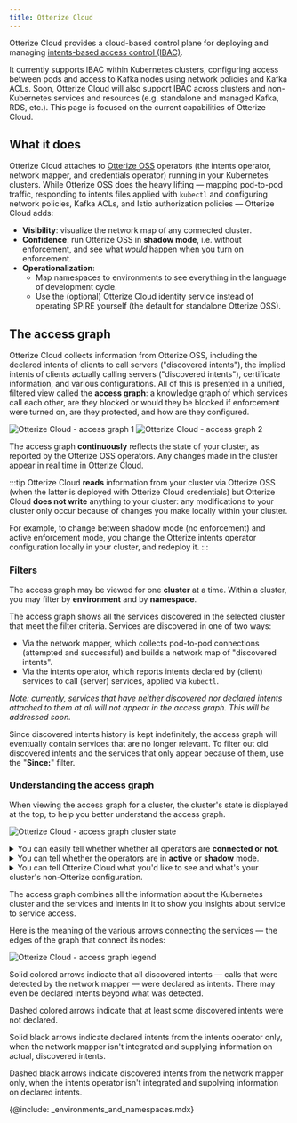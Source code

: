 ```yaml
---
title: Otterize Cloud
---
```


Otterize Cloud provides a cloud-based control plane for deploying and managing [intents-based access control (IBAC)](https://docs.otterize.com/intent-based-access-control).

It currently supports IBAC within Kubernetes clusters, configuring access between pods and access to Kafka nodes using network policies and Kafka ACLs.
Soon, Otterize Cloud will also support IBAC across clusters and non-Kubernetes services and resources (e.g. standalone and managed Kafka, RDS, etc.).
This page is focused on the current capabilities of Otterize Cloud.

## What it does

Otterize Cloud attaches to [Otterize OSS](/otterize-oss) operators (the intents operator, network mapper, and credentials operator) running in your Kubernetes clusters.
While Otterize OSS does the heavy lifting &mdash; mapping pod-to-pod traffic, responding to intents files applied with `kubectl` and
configuring network policies, Kafka ACLs, and Istio authorization policies &mdash; Otterize Cloud adds:
- **Visibility**: visualize the network map of any connected cluster.
- **Confidence**: run Otterize OSS in **shadow mode**, i.e. without enforcement, and see what *would* happen when you turn on enforcement.
- **Operationalization**:
  - Map namespaces to environments to see everything in the language of development cycle.
  - Use the (optional) Otterize Cloud identity service instead of operating SPIRE yourself (the default for standalone Otterize OSS).

## The access graph

Otterize Cloud collects information from Otterize OSS, including the declared intents of clients to call servers ("discovered intents"),
the implied intents of clients actually calling servers ("discovered intents"), certificate information, and various configurations.
All of this is presented in a unified, filtered view called the **access graph**: a knowledge graph of which services call each other,
are they blocked or would they be blocked if enforcement were turned on, are they protected, and how are they configured.

![Otterize Cloud - access graph 1](/img/cloud-ui/access-graph-screenshot-1.png)
![Otterize Cloud - access graph 2](/img/cloud-ui/access-graph-screenshot-2.png)

The access graph **continuously** reflects the state of your cluster, as reported by the Otterize OSS operators. Any changes made in the cluster appear in real time in Otterize Cloud.

:::tip
Otterize Cloud **reads** information from your cluster via Otterize OSS (when the latter is deployed with Otterize Cloud credentials)
but Otterize Cloud **does not write** anything to your cluster: any modifications to your cluster only occur because of changes you make locally within your cluster.

For example, to change between shadow mode (no enforcement) and active enforcement mode, you change the Otterize intents operator configuration locally in your cluster, and redeploy it.
:::

### Filters

The access graph may be viewed for one **cluster** at a time. Within a cluster, you may filter by **environment** and by **namespace**.

The access graph shows all the services discovered in the selected cluster that meet the filter criteria. Services are discovered in one of two ways:
- Via the network mapper, which collects pod-to-pod connections (attempted and successful) and builds a network map of "discovered intents".
- Via the intents operator, which reports intents declared by (client) services to call (server) services, applied via `kubectl`.

*Note: currently, services that have neither discovered nor declared intents attached to them at all will not appear in the access graph. This will be addressed soon.*

Since discovered intents history is kept indefinitely, the access graph will eventually contain services that are no longer relevant.
To filter out old discovered intents and the services that only appear because of them, use the "**Since:**" filter.

### Understanding the access graph

When viewing the access graph for a cluster, the cluster's state is displayed at the top, to help you better understand the access graph.

![Otterize Cloud - access graph cluster state](/img/cloud-ui/access-graph-cluster-state.png)

<details>
<summary>You can easily tell whether whether all operators are <b>connected or not</b>.</summary>
For example, if either the network mapper or the intents operator is not connected,
the access graph will not be able to compare the discovered intents with the explicitly declared intents and show what calls are or would be blocked.
</details>
<details>
<summary>You can tell whether the operators are in <b>active</b> or <b>shadow</b> mode.</summary>

- If active, they are managing network policies and Kafka ACLs to enforce access controls (and authorize intended access).

- In shadow mode, you can build confidence in your IBAC rollout by seeing what would happen before you turn on enforcement.

</details>
<details>
<summary>You can tell Otterize Cloud what you'd like to see and what's your cluster's non-Otterize configuration.</summary>

- If you've set up a <b>global default deny</b> network policy that only allows pod-to-pod access if an explicit pod-to-pod network policy allows it, check this box.
The access graph will know that services are always protected unless those explicit policies are in place, and will show blocking information accordingly.
Note that the access graph assumes that Otterize is managing any (ingress) network policies beyond this global default deny.

- If you've set up a <b>global default deny</b> Istio authorization policy that only allows pod-to-pod HTTP access if an explicit Istio pod-to-pod authorization policy allows it, check this box.
The access graph will know that services are always protected unless those explicit policies are in place, and will show blocking information accordingly.
Note that the access graph assumes that Otterize is managing any Istio authorization policies beyond this global default deny.

- If you're only interested in some access controls, turn off the "<b>Use in access graph</b>"" toggles for those you're not interested in.
The access graph will not take those into account when calculating service and intents states,
and will not show alerts or recommendations related to them.

</details>

The access graph combines all the information about the Kubernetes cluster and the services and intents in it to show you insights about service to service access.

Here is the meaning of the various arrows connecting the services &mdash; the edges of the graph that connect its nodes:

![Otterize Cloud - access graph legend](/img/cloud-ui/access-graph-legend.png)

Solid colored arrows indicate that all discovered intents &mdash; calls that were detected by the network mapper &mdash; were declared as intents. There may even be declared intents beyond what was detected.

Dashed colored arrows indicate that at least some discovered intents were not declared.

Solid black arrows indicate declared intents from the intents operator only, when the network mapper isn't integrated and supplying information on actual, discovered intents.

Dashed black arrows indicate discovered intents from the network mapper only, when the intents operator isn't integrated and supplying information on declared intents.

{@include: _environments_and_namespaces.mdx}



